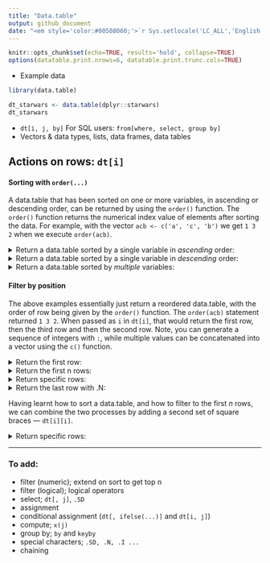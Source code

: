 ---
title: "Data.table"
output: github_document
date: "<em style='color:#00508060;'>`r Sys.setlocale('LC_ALL','English'); format(Sys.time(), '%B %d, %Y')`</em>"
---

```{r setup, include=FALSE}
knitr::opts_chunk$set(echo=TRUE, results='hold', collapse=TRUE)
options(datatable.print.nrows=6, datatable.print.trunc.cols=TRUE)
```

- Example data

```{r}
library(data.table)

dt_starwars <- data.table(dplyr::starwars)
dt_starwars
```

- `dt[i, j, by]` For SQL users: `from[where, select, group by]`
- Vectors & data types, lists, data frames, data tables

## Actions on rows: `dt[i]`

#### Sorting with `order(...)`

A data.table that has been sorted on one or more variables, in ascending or descending order, can be returned by using the `order()` function. The `order()` function returns the numerical index value of elements after sorting the data. For example, with the vector `acb <- c('a', 'c', 'b')` we get `1 3 2` when we execute `order(acb)`.

<details>
  <summary>
    Return a data.table sorted by a single variable in <em>ascending</em> order:
  </summary>
  ```{r}
  dt_starwars[order(height)]
  ```
</details>

<details>
  <summary>
    Return a data.table sorted by a single variable in <em>descending</em> order:
  </summary>
  ```{r}
  dt_starwars[order(-height)]
  ```
</details>

<details>
  <summary>
    Return a data.table sorted by <em>multiple</em> variables:
  </summary>
  ```{r}
  dt_starwars[order(sex, height)]
  ```
</details>

#### Filter by position

The above examples essentially just return a reordered data.table, with the order of row being given by the `order()` function. The `order(acb)` statement returned `1 3 2`. When passed as `i` in `dt[i]`, that would return the first row, then the third row and then the second row. Note, you can generate a sequence of integers with `:`, while multiple values can be concatenated into a vector using the `c()` function.

<details>
  <summary>
    Return the first row:
  </summary>
  ```{r}
  dt_starwars[1]
  ```
</details>

<details>
  <summary>
    Return the first n rows:
  </summary>
  ```{r}
  dt_starwars[1:5]
  ```
</details>

<details>
  <summary>
    Return specific rows:
  </summary>
  ```{r}
  dt_starwars[c(12, 19, 22)]
  ```
</details>


<details>
  <summary>
    Return the last row with .N:
  </summary>
  
  This uses a data.table __special character__ of `.N` which means the number of rows in the data.table. It is equivalent to `nrow(dt)`. More on special characters later!
  
  ```{r}
  dt_starwars[.N]
  ```
</details>

Having learnt how to sort a data.table, and how to filter to the first *n* rows, we can combine the two processes by adding a second set of square braces &mdash; `dt[i][i]`.

<details>
  <summary>
    Return specific rows:
  </summary>
  ```{r}
  # Top 5 tallest characters
  dt_starwars[order(-height)][1:5]
  ```
</details>




-----

### To add:

- filter (numeric); extend on sort to get top n
- filter (logical); logical operators
- select; `dt[, j]`, `.SD`
- assignment
- conditional assignment (`dt[, ifelse(...)]` and `dt[i, j]`)
- compute; `x(j)`
- group by; `by` and `keyby`
- special characters; `.SD, .N, .I ...`
- chaining

<!--


#### Subset

###### Logical/Boolean

```{r}
dt_starwars[height>200]
dt_starwars[sex=='Male' & height>200]
dt_starwars[height>=200 & height<=300]
```

###### Positional

```{r}
dt_starwars[1]
dt_starwars[1:5]
dt_starwars[c(1, 10)]
```

-->
